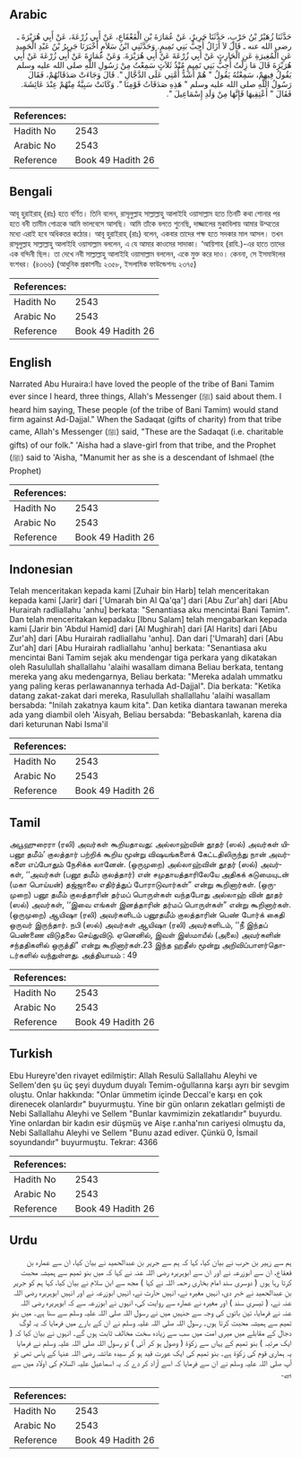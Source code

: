 ## Arabic


<div dir="rtl" lang="ar" style={{fontSize:'larger',backgroundColor:'#f8f9fa',padding:20}}>
حَدَّثَنَا زُهَيْرُ بْنُ حَرْبٍ، حَدَّثَنَا جَرِيرٌ، عَنْ عُمَارَةَ بْنِ الْقَعْقَاعِ، عَنْ أَبِي زُرْعَةَ، عَنْ أَبِي هُرَيْرَةَ ـ رضى الله عنه ـ قَالَ لاَ أَزَالُ أُحِبُّ بَنِي تَمِيمٍ‏.‏ وَحَدَّثَنِي ابْنُ سَلاَمٍ أَخْبَرَنَا جَرِيرُ بْنُ عَبْدِ الْحَمِيدِ عَنِ الْمُغِيرَةِ عَنِ الْحَارِثِ عَنْ أَبِي زُرْعَةَ عَنْ أَبِي هُرَيْرَةَ‏.‏ وَعَنْ عُمَارَةَ عَنْ أَبِي زُرْعَةَ عَنْ أَبِي هُرَيْرَةَ قَالَ مَا زِلْتُ أُحِبُّ بَنِي تَمِيمٍ مُنْذُ ثَلاَثٍ سَمِعْتُ مِنْ رَسُولِ اللَّهِ صلى الله عليه وسلم يَقُولُ فِيهِمْ، سَمِعْتُهُ يَقُولُ ‏"‏ هُمْ أَشَدُّ أُمَّتِي عَلَى الدَّجَّالِ ‏"‏‏.‏ قَالَ وَجَاءَتْ صَدَقَاتُهُمْ، فَقَالَ رَسُولُ اللَّهِ صلى الله عليه وسلم ‏"‏ هَذِهِ صَدَقَاتُ قَوْمِنَا ‏"‏‏.‏ وَكَانَتْ سَبِيَّةٌ مِنْهُمْ عِنْدَ عَائِشَةَ‏.‏ فَقَالَ ‏"‏ أَعْتِقِيهَا فَإِنَّهَا مِنْ وَلَدِ إِسْمَاعِيلَ ‏"‏‏.‏
</div>
<div style={{backgroundColor:'#f8f9fa',padding:20, marginBottom: 10}}><table> <thead> <tr> <th>References:</th> <th></th> </tr> </thead> <tbody><tr><td>Hadith No</td><td>2543</td></tr><tr><td>Arabic No</td><td>2543</td></tr><tr><td>Reference</td><td>Book 49 Hadith 26</td></tr></tbody></table></div>

## Bengali


<div dir="ltr" lang="bn" style={{fontSize:'larger',backgroundColor:'#f8f9fa',padding:20}}>
আবূ হুরাইরাহ্ (রাঃ) হতে বর্ণিত। তিনি বলেন, রাসূলুল্লাহ সাল্লাল্লাহু আলাইহি ওয়াসাল্লাম হতে তিনটি কথা শোনার পর হতে বনী তামীম গোত্রকে আমি ভালবেসে আসছি। আমি তাঁকে বলতে শুনেছি, দাজ্জালের মুকাবিলায় আমার উম্মতের মধ্যে এরাই হবে অধিকতর কঠোর। আবূ হুরাইরাহ্ (রাঃ) বলেন, একবার তাদের পক্ষ হতে সদকার মাল আসল। তখন রাসূলুল্লাহ সাল্লাল্লাহু আলাইহি ওয়াসাল্লাম বললেন, এ যে আমার কাওমের সাদাকা। ‘আয়িশাহ (রাযি.)-এর হাতে তাদের এক বন্দিনী ছিল। তা দেখে নবী সাল্লাল্লাহু আলাইহি ওয়াসাল্লাম বললেন, একে মুক্ত করে দাও। কেননা, সে ইসমাঈলের বংশধর। (৪৩৬৬) (আধুনিক প্রকাশনীঃ ২৩৫৮, ইসলামিক ফাউন্ডেশনঃ ২৩৭৫)
</div>
<div style={{backgroundColor:'#f8f9fa',padding:20, marginBottom: 10}}><table> <thead> <tr> <th>References:</th> <th></th> </tr> </thead> <tbody><tr><td>Hadith No</td><td>2543</td></tr><tr><td>Arabic No</td><td>2543</td></tr><tr><td>Reference</td><td>Book 49 Hadith 26</td></tr></tbody></table></div>

## English


<div dir="ltr" lang="en" style={{fontSize:'larger',backgroundColor:'#f8f9fa',padding:20}}>
Narrated Abu Huraira:I have loved the people of the tribe of Bani Tamim ever since I heard, three things, Allah's Messenger (ﷺ) said about them. I heard him saying, These people (of the tribe of Bani Tamim) would stand firm against Ad-Dajjal." When the Sadaqat (gifts of charity) from that tribe came, Allah's Messenger (ﷺ) said, "These are the Sadaqat (i.e. charitable gifts) of our folk." 'Aisha had a slave-girl from that tribe, and the Prophet (ﷺ) said to 'Aisha, "Manumit her as she is a descendant of Ishmael (the Prophet)
</div>
<div style={{backgroundColor:'#f8f9fa',padding:20, marginBottom: 10}}><table> <thead> <tr> <th>References:</th> <th></th> </tr> </thead> <tbody><tr><td>Hadith No</td><td>2543</td></tr><tr><td>Arabic No</td><td>2543</td></tr><tr><td>Reference</td><td>Book 49 Hadith 26</td></tr></tbody></table></div>

## Indonesian


<div dir="ltr" lang="id" style={{fontSize:'larger',backgroundColor:'#f8f9fa',padding:20}}>
Telah menceritakan kepada kami [Zuhair bin Harb] telah menceritakan kepada kami [Jarir] dari ['Umarah bin Al Qa'qa'] dari [Abu Zur'ah] dari [Abu Hurairah radliallahu 'anhu] berkata: "Senantiasa aku mencintai Bani Tamim". Dan telah menceritakan kepadaku [Ibnu Salam] telah mengabarkan kepada kami [Jarir bin 'Abdul Hamid] dari [Al Mughirah] dari [Al Harits] dari [Abu Zur'ah] dari [Abu Hurairah radliallahu 'anhu]. Dan dari ['Umarah] dari [Abu Zur'ah] dari [Abu Hurairah radliallahu 'anhu] berkata: "Senantiasa aku mencintai Bani Tamim sejak aku mendengar tiga perkara yang dikatakan oleh Rasulullah shallallahu 'alaihi wasallam dimana Beliau berkata, tentang mereka yang aku medengarnya, Beliau berkata: "Mereka adalah ummatku yang paling keras perlawanannya terhada Ad-Dajjal". Dia berkata: "Ketika datang zakat-zakat dari mereka, Rasulullah shallallahu 'alaihi wasallam bersabda: "Inilah zakatnya kaum kita". Dan ketika diantara tawanan mereka ada yang diambil oleh 'Aisyah, Beliau bersabda: "Bebaskanlah, karena dia dari keturunan Nabi Isma'il
</div>
<div style={{backgroundColor:'#f8f9fa',padding:20, marginBottom: 10}}><table> <thead> <tr> <th>References:</th> <th></th> </tr> </thead> <tbody><tr><td>Hadith No</td><td>2543</td></tr><tr><td>Arabic No</td><td>2543</td></tr><tr><td>Reference</td><td>Book 49 Hadith 26</td></tr></tbody></table></div>

## Tamil


<div dir="ltr" lang="ta" style={{fontSize:'larger',backgroundColor:'#f8f9fa',padding:20}}>
அபூஹுரைரா (ரலி) அவர்கள் கூறியதாவது: அல்லாஹ்வின் தூதர் (ஸல்) அவர்கள் யிபனூ தமீம்’ குலத்தார் பற்றிக் கூறிய மூன்று விஷயங்களைக் கேட்டதிலிருந்து நான் அவர்களை எப்போதும் நேசிக்க லானேன். (ஒருமுறை) அல்லாஹ்வின் தூதர் (ஸல்) அவர்கள், ‘‘அவர்கள் (பனூ தமீம் குலத்தார்) என் சமுதாயத்தாரிலேயே அதிகக் கடுமையுடன் (மகா பொய்யன்) தஜ்ஜாலை எதிர்த்துப் போராடுவார்கள்” என்று கூறினார்கள். (ஒருமுறை) பனூ தமீம் குலத்தாரின் தர்மப் பொருள்கள் வந்தபோது அல்லாஹ் வின் தூதர் (ஸல்) அவர்கள், ‘‘இவை எங்கள் இனத்தாரின் தர்மப் பொருள்கள்” என்று கூறினார்கள். (ஒருமுறை) ஆயிஷா (ரலி) அவர்களிடம் பனூதமீம் குலத்தாரின் பெண் போர்க் கைதி ஒருவர் இருந்தார். நபி (ஸல்) அவர்கள் ஆயிஷா (ரலி) அவர்களிடம், ‘‘நீ இந்தப் பெண்ணை விடுதலை செய்துவிடு. ஏனெனில், இவள் இஸ்மாயீல் (அலை) அவர்களின் சந்ததிகளில் ஒருத்தி” என்று கூறினார்கள்.23 இந்த ஹதீஸ் மூன்று அறிவிப்பாளர்தொடர்களில் வந்துள்ளது. அத்தியாயம் : 49
</div>
<div style={{backgroundColor:'#f8f9fa',padding:20, marginBottom: 10}}><table> <thead> <tr> <th>References:</th> <th></th> </tr> </thead> <tbody><tr><td>Hadith No</td><td>2543</td></tr><tr><td>Arabic No</td><td>2543</td></tr><tr><td>Reference</td><td>Book 49 Hadith 26</td></tr></tbody></table></div>

## Turkish


<div dir="ltr" lang="tr" style={{fontSize:'larger',backgroundColor:'#f8f9fa',padding:20}}>
Ebu Hureyre'den rivayet edilmiştir: Allah Resulü Sallallahu Aleyhi ve Sellem'den şu üç şeyi duydum duyalı Temim-oğullarına karşı ayrı bir sevgim oluştu. Onlar hakkında: "Onlar ümmetim içinde Deccal'e karşı en çok direnecek olanlardır" buyurmuştu. Yine bir gün onların zekatları gelmişti de Nebi Sallallahu Aleyhi ve Sellem "Bunlar kavmimizin zekatlarıdır" buyurdu. Yine onlardan bir kadın esir düşmüş ve Aişe r.anha'nın cariyesi olmuştu da, Nebi Sallallahu Aleyhi ve Sellem "Bunu azad ediver. Çünkü 0, İsmail soyundandır" buyurmuştu. Tekrar: 4366
</div>
<div style={{backgroundColor:'#f8f9fa',padding:20, marginBottom: 10}}><table> <thead> <tr> <th>References:</th> <th></th> </tr> </thead> <tbody><tr><td>Hadith No</td><td>2543</td></tr><tr><td>Arabic No</td><td>2543</td></tr><tr><td>Reference</td><td>Book 49 Hadith 26</td></tr></tbody></table></div>

## Urdu


<div dir="rtl" lang="ur" style={{fontSize:'larger',backgroundColor:'#f8f9fa',padding:20}}>
ہم سے زہیر بن حرب نے بیان کیا، کہا کہ ہم سے جریر بن عبدالحمید نے بیان کیا، ان سے عمارہ بن قعقاع، ان سے ابوزرعہ نے اور ان سے ابوہریرہ رضی اللہ عنہ نے کہا کہ میں بنو تمیم سے ہمیشہ محبت کرتا رہا ہوں ( دوسری سند امام بخاری رحمہ اللہ نے کہا ) مجھ سے ابن سلام نے بیان کیا، کہا ہم کو جریر بن عبدالحمید نے خبر دی، انہیں مغیرہ نے، انہیں حارث نے، انہیں ابوزرعہ نے اور انہیں ابوہریرہ رضی اللہ عنہ نے، ( تیسری سند ) اور مغیرہ نے عمارہ سے روایت کی، انہوں نے ابوزرعہ سے کہ ابوہریرہ رضی اللہ عنہ نے فرمایا، تین باتوں کی وجہ سے جنہیں میں نے رسول اللہ صلی اللہ علیہ وسلم سے سنا ہے۔ میں بنو تمیم سے ہمیشہ محبت کرتا ہوں۔ رسول اللہ صلی اللہ علیہ وسلم نے ان کے بارے میں فرمایا کہ یہ لوگ دجال کے مقابلے میں میری امت میں سب سے زیادہ سخت مخالف ثابت ہوں گے۔ انہوں نے بیان کیا کہ ( ایک مرتبہ ) بنو تمیم کے یہاں سے زکوٰۃ ( وصول ہو کر آئی ) تو رسول اللہ صلی اللہ علیہ وسلم نے فرمایا یہ ہماری قوم کی زکوٰۃ ہے۔ بنو تمیم کی ایک عورت قید ہو کر سیدہ عائشہ رضی اللہ عنہا کے پاس تھی تو آپ صلی اللہ علیہ وسلم نے ان سے فرمایا کہ اسے آزاد کر دے کہ یہ اسماعیل علیہ السلام کی اولاد میں سے ہے۔
</div>
<div style={{backgroundColor:'#f8f9fa',padding:20, marginBottom: 10}}><table> <thead> <tr> <th>References:</th> <th></th> </tr> </thead> <tbody><tr><td>Hadith No</td><td>2543</td></tr><tr><td>Arabic No</td><td>2543</td></tr><tr><td>Reference</td><td>Book 49 Hadith 26</td></tr></tbody></table></div>